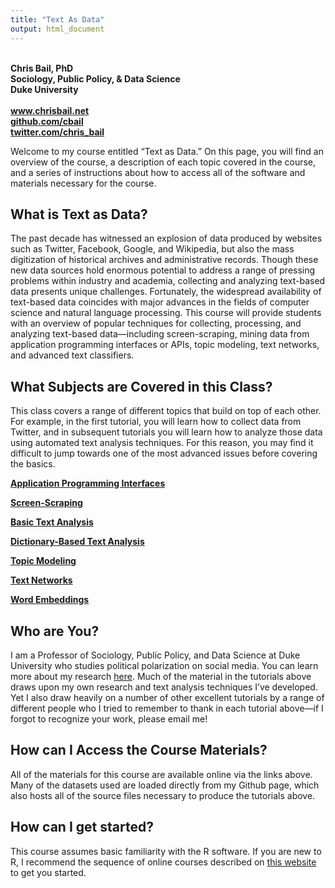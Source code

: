 ```yaml
---
title: "Text As Data"
output: html_document
---
```


<br>
**Chris Bail, PhD**  
**Sociology, Public Policy, & Data Science**  
**Duke University**    
<br>
**[www.chrisbail.net](http://www.chrisbail.net)**  
**[github.com/cbail](https://github.com/cbail)**  
**[twitter.com/chris_bail](https://twitter.com/chris_bail)**


Welcome to my course entitled "Text as Data." On this page, you will find an overview of the course, a description of each topic covered in the course, and a series of instructions about how to access all of the software and materials necessary for the course.

## What is Text as Data?

The past decade has witnessed an explosion of data produced by websites such as Twitter, Facebook, Google, and Wikipedia, but also the mass digitization of historical archives and administrative records. Though these new data sources hold enormous potential to address a range of pressing problems within industry and academia, collecting and analyzing text-based data presents unique challenges. Fortunately, the widespread availability of text-based data coincides with major advances in the fields of computer science and natural language processing. This course will provide students with an overview of popular techniques for collecting, processing, and analyzing text-based data—including screen-scraping, mining data from application programming interfaces or APIs, topic modeling, text networks, and advanced text classifiers. 

## What Subjects are Covered in this Class?

This class covers a range of different topics that build on top of each other. For example, in the first tutorial, you will learn how to collect data from Twitter, and in subsequent tutorials you will learn how to analyze those data using automated text analysis techniques. For this reason, you may find it difficult to jump towards one of the most advanced issues before covering the basics.

**[Application Programming Interfaces](https://cbail.github.io/textasdata/apis/rmarkdown/Application_Programming_interfaces.html)**  

**[Screen-Scraping](https://cbail.github.io/textasdata/screenscraping/rmarkdown/Screenscraping_in_R.html)**  

**[Basic Text Analysis](https://cbail.github.io/textasdata/basic-text-analysis/rmarkdown/Basic_Text_Analysis_in_R.html)**  

**[Dictionary-Based Text Analysis](https://cbail.github.io/textasdata/dictionary-methods/rmarkdown/SICSS_Dictionary-Based_Text_Analysis.html)**  

**[Topic Modeling](https://cbail.github.io/textasdata/topic-modeling/rmarkdown/SICSS_Topic_Modeling.html)**  

**[Text Networks](https://compsocialscience.github.io/summer-institute/2018/materials/day3-text-analysis/text-networks/rmarkdown/SICSS_Text_Networks.html)** 

**[Word Embeddings](https://cbail.github.io/textasdata/word2vec/rmarkdown/word2vec.html)**  


## Who are You?

I am a Professor of Sociology, Public Policy, and Data Science at Duke University who studies political polarization on social media. You can learn more about my research [here](www.chrisbail.net). Much of the material in the tutorials above draws upon my own research and text analysis techniques I've developed. Yet I also draw heavily on a number of other excellent tutorials by a range of different people who I tried to remember to thank in each tutorial above---if I forgot to recognize your work, please email me!

## How can I Access the Course Materials?

All of the materials for this course are available online via the links above. Many of the datasets used are loaded directly from my Github page, which also hosts all of the source files necessary to produce the tutorials above.

## How can I get started?

This course assumes basic familiarity with the R software. If you are new to R, I recommend the sequence of online courses described on [this website](https://compsocialscience.github.io/summer-institute/2018/#pre-arrival) to get you started.











